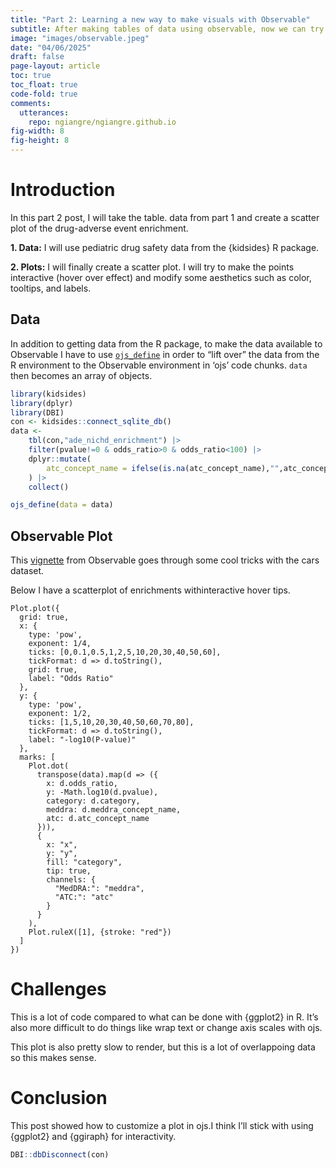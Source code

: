 ```yaml
---
title: "Part 2: Learning a new way to make visuals with Observable"
subtitle: After making tables of data using observable, now we can try making plots of that data!
image: "images/observable.jpeg"
date: "04/06/2025"
draft: false
page-layout: article
toc: true
toc_float: true
code-fold: true
comments:
  utterances:
    repo: ngiangre/ngiangre.github.io
fig-width: 8
fig-height: 8
---
```


::: column-page

# Introduction 

In this part 2 post, I will take the table. data from part 1 and create a scatter plot of the drug-adverse event enrichment. 

**1. Data:** I will use pediatric drug safety data from the {kidsides} R package.

**2. Plots:** I will finally create a scatter plot. I will try to make the points interactive (hover over effect) and modify some aesthetics such as color, tooltips, and labels.

## Data

In addition to getting data from the R package, to make the data available to Observable I have to use [`ojs_define`](https://quarto.org/docs/interactive/ojs/data-sources.html#python-and-r) in order to "lift over" the data from the R environment to the Observable environment in 'ojs' code chunks. `data` then becomes an array of objects.

```r
library(kidsides)
library(dplyr)
library(DBI)
con <- kidsides::connect_sqlite_db()
data <- 
    tbl(con,"ade_nichd_enrichment") |> 
    filter(pvalue!=0 & odds_ratio>0 & odds_ratio<100) |> 
    dplyr::mutate(
        atc_concept_name = ifelse(is.na(atc_concept_name),"",atc_concept_name)
    ) |> 
    collect()

ojs_define(data = data)

```

## Observable Plot

This [vignette](https://observablehq.com/plot/marks/dot) from Observable goes through some cool tricks with the cars dataset. 

Below I have a scatterplot of enrichments withinteractive hover tips. 

```ojs
Plot.plot({
  grid: true,
  x: {
    type: 'pow',
    exponent: 1/4,
    ticks: [0,0.1,0.5,1,2,5,10,20,30,40,50,60],
    tickFormat: d => d.toString(),
    grid: true,
    label: "Odds Ratio"
  },
  y: {
    type: 'pow',
    exponent: 1/2,
    ticks: [1,5,10,20,30,40,50,60,70,80],
    tickFormat: d => d.toString(),
    label: "-log10(P-value)"
  },
  marks: [
    Plot.dot(
      transpose(data).map(d => ({ 
        x: d.odds_ratio, 
        y: -Math.log10(d.pvalue),
        category: d.category,
        meddra: d.meddra_concept_name,
        atc: d.atc_concept_name
      })),
      { 
        x: "x", 
        y: "y", 
        fill: "category", 
        tip: true,
        channels: {
          "MedDRA:": "meddra",
          "ATC:": "atc"
        }
      }
    ),
    Plot.ruleX([1], {stroke: "red"})
  ]
})
```

# Challenges

This is a lot of code compared to what can be done with {ggplot2} in R. It's also more difficult to do things like wrap text or change axis scales with ojs.

This plot is also pretty slow to render, but this is a lot of overlappoing data so this makes sense.

# Conclusion

This post showed how to customize a plot in ojs.I think I'll stick with using {ggplot2} and {ggiraph} for interactivity. 

```r
DBI::dbDisconnect(con)
```

:::
